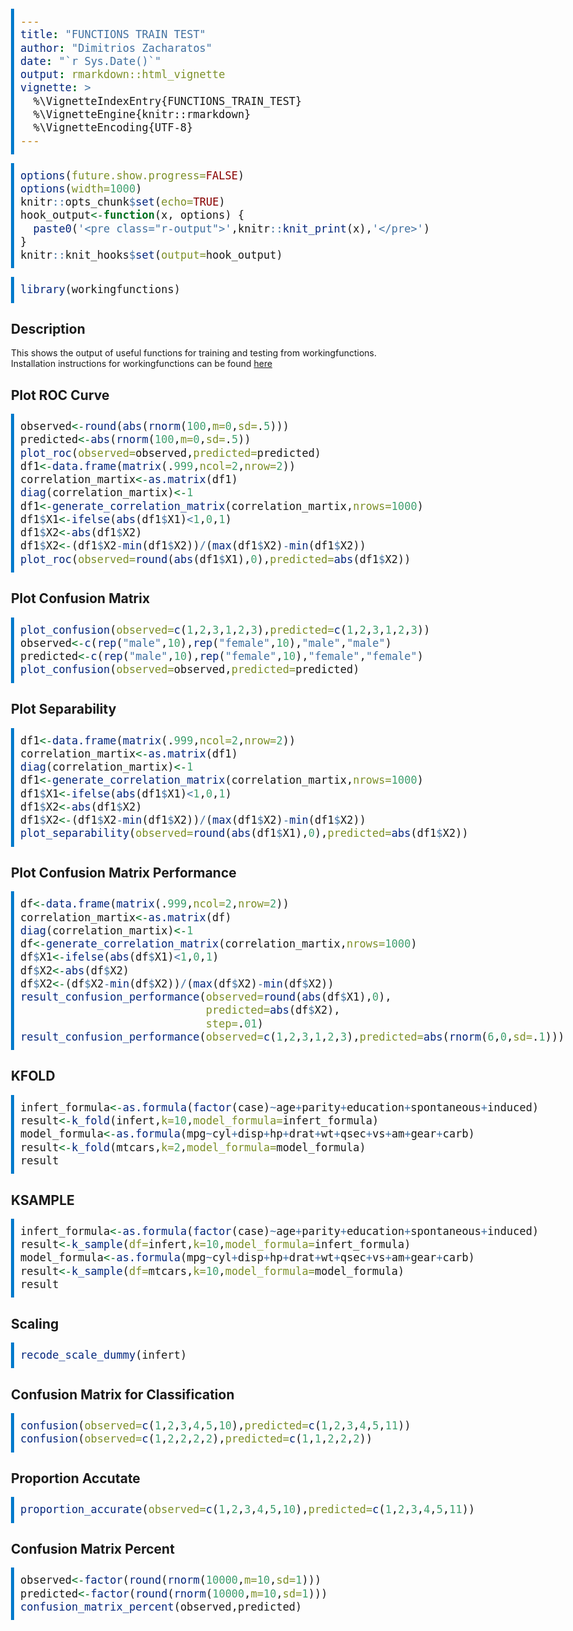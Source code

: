 ```yaml
---
title: "FUNCTIONS TRAIN TEST"
author: "Dimitrios Zacharatos"
date: "`r Sys.Date()`"
output: rmarkdown::html_vignette
vignette: >
  %\VignetteIndexEntry{FUNCTIONS_TRAIN_TEST}
  %\VignetteEngine{knitr::rmarkdown}
  %\VignetteEncoding{UTF-8}
---
```


<style>
body { max-width: 95%; margin: 0 auto; padding: 0; } 
.container { width: 100%; max-width: none; } 
/* Example for wider tables */ 
table { width: 80%; table-layout: fixed; } 
th, td { padding: 8px; text-align: left; } 
/* Styling for input code */
pre { 
  background-color: #f4f4f4; /* Light gray background for input */
  border-left: 5px solid #007ACC; /* Blue border */
  padding: 10px;
  font-size: 20px !important;
}
/* Styling for output */
pre.r-output {
  background-color: #e8f5e9; /* Light green background for output */
  border-left: 5px solid #388E3C; /* Green border */
  padding: 10px;
  font-size: 15px !important;
}
</style>

```r
options(future.show.progress=FALSE)
options(width=1000)
knitr::opts_chunk$set(echo=TRUE)
hook_output<-function(x, options) {
  paste0('<pre class="r-output">',knitr::knit_print(x),'</pre>')
}
knitr::knit_hooks$set(output=hook_output)
```

```r
library(workingfunctions)
```

## Description
This shows the output of useful functions for training and testing from workingfunctions.  
Installation instructions for workingfunctions can be found [here](https://github.com/sedzinfo/workingfunctions)

## Plot ROC Curve
```r
observed<-round(abs(rnorm(100,m=0,sd=.5)))
predicted<-abs(rnorm(100,m=0,sd=.5))
plot_roc(observed=observed,predicted=predicted)
df1<-data.frame(matrix(.999,ncol=2,nrow=2))
correlation_martix<-as.matrix(df1)
diag(correlation_martix)<-1
df1<-generate_correlation_matrix(correlation_martix,nrows=1000)
df1$X1<-ifelse(abs(df1$X1)<1,0,1)
df1$X2<-abs(df1$X2)
df1$X2<-(df1$X2-min(df1$X2))/(max(df1$X2)-min(df1$X2))
plot_roc(observed=round(abs(df1$X1),0),predicted=abs(df1$X2))
```

## Plot Confusion Matrix
```r
plot_confusion(observed=c(1,2,3,1,2,3),predicted=c(1,2,3,1,2,3))
observed<-c(rep("male",10),rep("female",10),"male","male")
predicted<-c(rep("male",10),rep("female",10),"female","female")
plot_confusion(observed=observed,predicted=predicted)
```

## Plot Separability
```r
df1<-data.frame(matrix(.999,ncol=2,nrow=2))
correlation_martix<-as.matrix(df1)
diag(correlation_martix)<-1
df1<-generate_correlation_matrix(correlation_martix,nrows=1000)
df1$X1<-ifelse(abs(df1$X1)<1,0,1)
df1$X2<-abs(df1$X2)
df1$X2<-(df1$X2-min(df1$X2))/(max(df1$X2)-min(df1$X2))
plot_separability(observed=round(abs(df1$X1),0),predicted=abs(df1$X2))
```

## Plot Confusion Matrix Performance
```r
df<-data.frame(matrix(.999,ncol=2,nrow=2))
correlation_martix<-as.matrix(df)
diag(correlation_martix)<-1
df<-generate_correlation_matrix(correlation_martix,nrows=1000)
df$X1<-ifelse(abs(df$X1)<1,0,1)
df$X2<-abs(df$X2)
df$X2<-(df$X2-min(df$X2))/(max(df$X2)-min(df$X2))
result_confusion_performance(observed=round(abs(df$X1),0),
                             predicted=abs(df$X2),
                             step=.01)
result_confusion_performance(observed=c(1,2,3,1,2,3),predicted=abs(rnorm(6,0,sd=.1)))
```

## KFOLD
```r
infert_formula<-as.formula(factor(case)~age+parity+education+spontaneous+induced)
result<-k_fold(infert,k=10,model_formula=infert_formula)
model_formula<-as.formula(mpg~cyl+disp+hp+drat+wt+qsec+vs+am+gear+carb)
result<-k_fold(mtcars,k=2,model_formula=model_formula)
result
```

## KSAMPLE
```r
infert_formula<-as.formula(factor(case)~age+parity+education+spontaneous+induced)
result<-k_sample(df=infert,k=10,model_formula=infert_formula)
model_formula<-as.formula(mpg~cyl+disp+hp+drat+wt+qsec+vs+am+gear+carb)
result<-k_sample(df=mtcars,k=10,model_formula=model_formula)
result
```

## Scaling
```r
recode_scale_dummy(infert)
```

## Confusion Matrix for Classification
```r
confusion(observed=c(1,2,3,4,5,10),predicted=c(1,2,3,4,5,11))
confusion(observed=c(1,2,2,2,2),predicted=c(1,1,2,2,2))
```

## Proportion Accutate
```r
proportion_accurate(observed=c(1,2,3,4,5,10),predicted=c(1,2,3,4,5,11))
```

## Confusion Matrix Percent
```r
observed<-factor(round(rnorm(10000,m=10,sd=1)))
predicted<-factor(round(rnorm(10000,m=10,sd=1)))
confusion_matrix_percent(observed,predicted)
```







